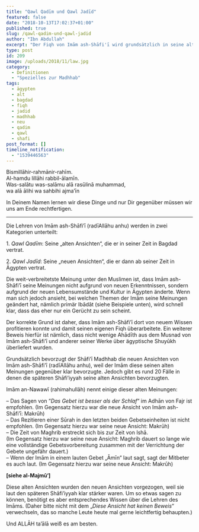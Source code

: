 ```yaml
---
title: "Qawl Qadīm und Qawl Jadīd"
featured: false
date: "2018-10-13T17:02:37+01:00"
published: true
slug: /qawl-qadim-und-qawl-jadid
author: "Ibn Abdullah"
excerpt: "Der Fiqh von Imām ash-Shāfi'ī wird grundsätzlich in seine alten und in seine neuen Ansichten unterteilt."
type: post
id: 209
image: /uploads/2018/11/law.jpg
category:
  - Definitionen
  - "Spezielles zur Madhhab"
tags:
  - ägypten
  - alt
  - bagdad
  - fiqh
  - jadid
  - madhhab
  - neu
  - qadim
  - qawl
  - shafi
post_format: []
timeline_notification:
  - "1539446563"
---
```


Bismillāhir-rahmānir-rahīm.  
Al-hamdu lillāhi rabbil-ālamīn.  
Was-salātu was-salāmu alā rasūlinā muhammad,  
wa alā ālihi wa sahbihi ajma’īn

In Deinem Namen lernen wir diese Dinge und nur Dir gegenüber müssen wir uns am Ende rechtfertigen.

---

Die Lehren von Imām ash-Shāfi’ī (radīAllāhu anhu) werden in zwei Kategorien unterteilt:

1\. _Qawl Qadīm_: Seine „alten Ansichten“, die er in seiner Zeit in Bagdad vertrat.

2\. _Qawl Jadīd_: Seine „neuen Ansichten“, die er dann ab seiner Zeit in Ägypten vertrat.

Die weit-verbreitetste Meinung unter den Muslimen ist, dass Imām ash-Shāfi’ī seine Meinungen nicht aufgrund von neuen Erkenntnissen, sondern aufgrund der neuen Lebensumstände und Kultur in Ägypten änderte. Wenn man sich jedoch ansieht, bei welchen Themen der Imām seine Meinungen geändert hat, nämlich primär Ibādāt (siehe Beispiele unten), wird schnell klar, dass das eher nur ein Gerücht zu sein scheint.

Der korrekte Grund ist daher, dass Imām ash-Shāfi’ī dort von neuem Wissen profitieren konnte und damit seinen eigenen Fiqh überarbeitete. Ein weiterer Beweis hierfür ist nämlich, dass nicht wenige Ahādīth aus dem Musnad von Imām ash-Shāfi’ī und anderer seiner Werke über ägyptische Shuyūkh überliefert wurden.

Grundsätzlich bevorzugt der Shāfi’ī Madhhab die neuen Ansichten von Imām ash-Shāfi’ī (radīAllāhu anhu), weil der Imām diese seinen alten Meinungen gegenüber klar bevorzugte. Jedoch gibt es rund 20 Fälle in denen die späteren Shāfi’iyyah seine alten Ansichten bevorzugten.

Imām an-Nawawī (rahimahullāh) nennt einige dieser alten Meinungen:

– Das Sagen von “_Das Gebet ist besser als der Schlaf_“ im Adhān von Fajr ist empfohlen. (Im Gegensatz hierzu war die neue Ansicht von Imām ash-Shāfi’ī: Makrūh)  
– Das Rezitieren einer Sūrah in den letzten beiden Gebetseinheiten ist nicht empfohlen. (Im Gegensatz hierzu war seine neue Ansicht: Makrūh)  
– Die Zeit von Maghrib erstreckt sich bis zur Zeit von Ishā.  
(Im Gegensatz hierzu war seine neue Ansicht: Maghrib dauert so lange wie eine vollständige Gebetsvorbereitung zusammen mit der Verrichtung der Gebete ungefähr dauert.)  
– Wenn der Imām in einem lauten Gebet „Āmīn“ laut sagt, sagt der Mitbeter es auch laut. (Im Gegensatz hierzu war seine neue Ansicht: Makrūh)

**\[siehe al-Majmū‘\]**

Diese alten Ansichten wurden den neuen Ansichten vorgezogen, weil sie laut den späteren Shāfi’iyyah klar stärker waren. Um so etwas sagen zu können, benötigt es aber entsprechendes Wissen über die Lehren des Imāms. (Daher bitte nicht mit dem „_Diese Ansicht hat keinen Beweis_“ verwechseln, das so manche Leute heute mal gerne leichtfertig behaupten.)

Und ALLĀH ta’ālā weiß es am besten.
